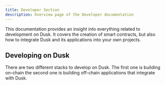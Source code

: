 ```yaml
---
title: Developer Section
description: Overview page of the Developer documentation
---
```


This documentation provides an insight into everything related to development on Dusk. It covers the creation of smart contracts, but also how to integrate Dusk and its applications into your own projects.

## Developing on Dusk

There are two different stacks to develop on Dusk. The first one is building on-chain the second one is building off-chain applications that integrate with Dusk.

<CardGrid>
        <LinkCard title="Smart Contracts" href="./smart-contract/introduction" description="Writing smart contracts for Dusk"/>
        <LinkCard title="Integrate with Dusk" href="./integrations/introduction" description="Integrate your applications with Dusk"/>
        <LinkCard title="Dusk Improvement Proposals" href="./dips" description="Contribute to the core protocol development"/>
</CardGrid>
